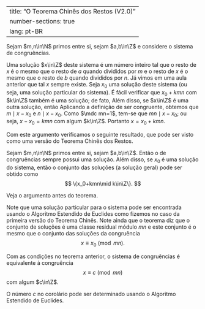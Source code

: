 
---
title: "O Teorema Chinês dos Restos (V2.0)"
number-sections: true
lang: pt-BR
---

Sejam $m,n\in\N$ primos entre si, sejam $a,b\in\Z$ e considere o sistema
\begin{align*}
x &\equiv a\pmod m\\
x &\equiv b\pmod n
\end{align*}
de congruências.

Uma solução $x\in\Z$ deste sistema é um número inteiro tal que o resto de $x$ é o mesmo que o resto de $a$ quando divididos por $m$ e o resto de $x$ é o mesmo que o resto de $b$ quando divididos por $n$. Já vimos em uma aula anterior que tal $x$ sempre existe. Seja $x_0$ uma solução deste sistema (ou seja, uma solução particular do sistema). É fácil verificar que $x_0+kmn$ com $k\in\Z$ também é uma solução; de fato,
\begin{align*}
x_0+kmn&\equiv x_0\equiv a\pmod m\\
x_0+kmn&\equiv x_0\equiv b\pmod n.
\end{align*}
Além disso, se $x\in\Z$ é uma outra solução, então
\begin{align*}
x&\equiv x_0\pmod m\\
x&\equiv x_0\pmod n.
\end{align*}
Aplicando a definição de ser congruente, obtemos que $m\mid x-x_0$ e $n\mid x-x_0$. Como $\mdc mn=1$, tem-se que $mn\mid x-x_0$; ou seja, $x-x_0=kmn$ com algum $k\in\Z$. Portanto $x=x_0+kmn$.

Com este argumento verificamos o seguinte resultado, que pode ser visto como uma versão do Teorema Chinês dos Restos.

:::{#thm-}
Sejam $m,n\in\N$ primos entre si, sejam $a,b\in\Z$. Então o
\begin{align*}
x &\equiv a\pmod m\\
x &\equiv b\pmod n
\end{align*}
de congruências sempre possui uma solução. Além disso, se $x_0$ é uma solução do sistema, então o conjunto das soluções (a solução geral) pode ser obtido como
$$
\{x_0+kmn\mid k\in\Z\}.
$$
:::


:::{.proof}
Veja o argumento antes do teorema.
:::

Note que uma solução particular para o sistema pode ser encontrada usando o Algoritmo Estendido de Euclides como fizemos no caso da primeira versão do Teorema Chinês. Note ainda que o teorema diz que o conjunto de soluções é uma classe residual módulo $mn$ e este conjunto é o mesmo que o conjunto das soluções da congruência
$$
x\equiv x_0\pmod{mn}.
$$

:::{#cor-}
Com as condições no teorema anterior, o sistema
\begin{align*}
x &\equiv a\pmod m\\
x &\equiv b\pmod n
\end{align*}
de congruências é equivalente à congruência
$$
x\equiv c\pmod{mn}
$$
com algum $c\in\Z$.
:::

O número $c$ no corolário pode ser determinado usando o Algoritmo Estendido de Euclides.
